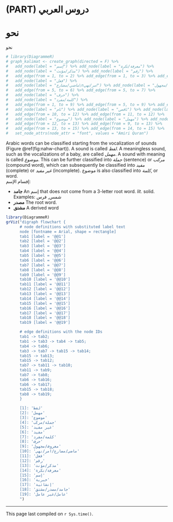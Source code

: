 # (PART) دروس العربي {-}

# نحو{#nahw}

نحو


```r
# library(DiagrammeR)
# graph_kalimat <- create_graph(directed = F) %>% 
#   add_node(label = "إسم") %>% add_node(label = "معرفة/نكرة") %>% 
#   add_node(label = "مذكر/مؤنث") %>% add_node(label = "رقم") %>% 
#   add_edge(from = 1, to = 2) %>% add_edge(from = 1, to = 3) %>% add_edge(from = 1, to = 4) %>% 
#   add_node(label = "فعل") %>% 
#   add_node(label = "ماضي/مضارع\nامر/نهي") %>% add_node(label = "معروف/مجهول") %>% 
#   add_edge(from = 5, to = 6) %>% add_edge(from = 5, to = 7) %>% 
#   add_node(label = "حرف") %>% 
#   add_node(label = "كلمة/مفرد") %>% 
#   add_edge(from = 1, to = 9) %>% add_edge(from = 5, to = 9) %>% add_edge(from = 8, to = 9) %>% 
#   add_node(label = "تام") %>% add_node(label = "ناقص") %>% add_node(label = "جملة/مركب") %>% 
#   add_edge(from = 10, to = 12) %>% add_edge(from = 11, to = 12) %>% 
#   add_node(label = "موضوع") %>% add_node(label = "مهمل") %>% add_node(label = "لفظ") %>% 
#   add_edge(from = 12, to = 13) %>% add_edge(from = 9, to = 13) %>% 
#   add_edge(from = 13, to = 15) %>% add_edge(from = 14, to = 15) %>% 
#   set_node_attrs(node_attr = "font", values = "Amiri Quran")
```

Arabic words can be classified starting from the vocalization of sounds (Figure \@ref(fig:nahw-chart)). A sound is called *لفظ*. A meaningless sound, such as the vocalizations of a baby, are called *مهمل*. A sound with meaning is called *موضوغ*. This can be further classified into *جملة* (sentence) or *مركب* (compound word), which can subsequently be classified into *مفيد* (complete) or *غير مفيد* (incomplete). موضوع is also classified into *كلمة*, or word.  
إفسام الإسم:

- **جامد** An إسم that does not come from a 3-letter root word. *lit.* solid. Examples: شمس, فرس
- **مصدر** The root word. 
- **مشتق** A derived word

```r
library(DiagrammeR)
grViz("digraph flowchart {
      # node definitions with substituted label text
      node [fontname = Arial, shape = rectangle]        
      tab1 [label = '@@1']
      tab2 [label = '@@2']
      tab3 [label = '@@3']
      tab4 [label = '@@4']
      tab5 [label = '@@5']
      tab6 [label = '@@6']
      tab7 [label = '@@7']
      tab8 [label = '@@8']
      tab9 [label = '@@9']
      tab10 [label = '@@10']
      tab11 [label = '@@11']
      tab12 [label = '@@12']
      tab13 [label = '@@13']
      tab14 [label = '@@14']
      tab15 [label = '@@15']
      tab16 [label = '@@16']
      tab17 [label = '@@17']
      tab18 [label = '@@18']
      tab19 [label = '@@19']

      # edge definitions with the node IDs
      tab1 -> tab2;
      tab1 -> tab3 -> tab4 -> tab5;
      tab4 -> tab6;
      tab3 -> tab7 -> tab15 -> tab14;
      tab15 -> tab13;
      tab15 -> tab12;
      tab7 -> tab11 -> tab10;
      tab11 -> tab9;
      tab7 -> tab8;
      tab6 -> tab16;
      tab6 -> tab17;
      tab15 -> tab18;
      tab8 -> tab19;
      }

      [1]: 'لفظ'
      [2]: 'مهمل'
      [3]: 'موضوع'
      [4]: 'جملة/مركب'
      [5]: 'غير مفيد'
      [6]: 'مفيد'
      [7]: 'كلمة/مفرد'
      [8]: 'حرف'
      [9]: 'معروف/مجهول'
      [10]: 'ماضي/مضارع/امر/نهي'
      [11]: 'فعل'
      [12]: 'رقم'
      [13]: 'مذكر/مؤنث'
      [14]: 'معرفة/نكرة'
      [15]: 'إسم'
      [16]: 'خبرية'
      [17]: 'إنشائية'
      [18]: 'جامد/مصدر/مشتق'
      [19]: 'عامل/غير عامل'
      ")
```

***

This page last compiled on `r Sys.time()`.

